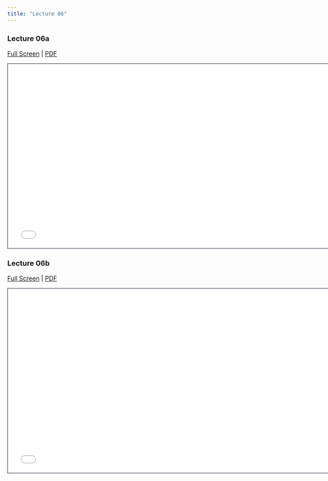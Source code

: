 ```yaml
---
title: "Lecture 06"
---
```


### Lecture 06a
[Full Screen](lecture-06a-2s-ttest-1.qmd) | [PDF]() 

```{=html}
<iframe class="slide-deck" src="lecture-06a-2s-ttest-1.html" height="420" width="747" style="border: 1px solid #2e3846;"></iframe>
```

### Lecture 06b
[Full Screen](lecture-06b-2s-ttest-2.qmd) | [PDF]() 

```{=html}
<iframe class="slide-deck" src="lecture-06b-2s-ttest-2.html" height="420" width="747" style="border: 1px solid #2e3846;"></iframe>
```